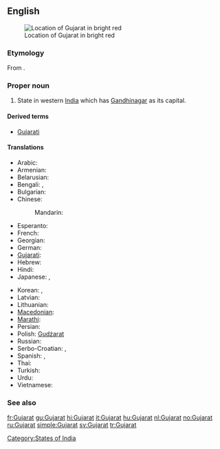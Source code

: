 ==English==
{{wikipedia}}
[[File:India-GUJARAT.svg|thumb|Location of Gujarat in bright red]]

===Etymology===
From {{etyl|gu}} {{term|ગુજરાત|lang=gu|sc=Gujr}}.

===Proper noun===
{{en-proper noun}}

# State in western [[India]] which has [[Gandhinagar]] as its capital.

====Derived terms====
* [[Gujarati]]

====Translations====
{{trans-top|state in India}}
* Arabic: {{t|ar|غوجارات|m|tr=ghujaraat}}
* Armenian: {{t-|hy|Գուջարաթ|tr=Guǰarat’}}
* Belarusian: {{t|be|Гуджарат|m|tr=Gudžarát|xs=Belarusian}}
* Bengali: {{t-|bn|গুজরাট|sc=Beng|xs=Bengali}}, {{t|bn|গুজরাত|sc=Beng}}
* Bulgarian: {{t|bg|Гуджарат|m|tr=Gudžarát}}
* Chinese:
*: Mandarin: {{t|cmn|古吉拉特邦|tr=Gǔjílātè-bāng|sc=Hani}}
* Esperanto: {{t|eo|Guĝarato|xs=Esperanto}}
* French: {{t+|fr|Gujarat|m}}
* Georgian: {{t|ka|გუჯარათი|sc=Geor|xs=Georgian}}
* German: {{t-|de|Gujarat|n}}
* [[Gujarati]]: {{t+|gu|ગુજરાત|tr=gujarāt|sc=Gujr|xs=Gujarati}}
* Hebrew: {{t|he|גוג'אראט}}
* Hindi: {{t+|hi|गुजरात|tr=gujarāt|xs=Hindi}}
* Japanese: {{t|ja|グジャラート州|tr=Gujarāto-shū}},  {{t|ja|グジャラート|tr=Gujarāto}}
{{trans-mid}}
* Korean: {{t|ko|구자라트 주|tr=Gujaratteu ju|sc=Hang}},  {{t|ko|구자라트|tr=Gujaratteu|sc=Hang}}
* Latvian: {{t|lv|Gudžarāta|xs=Latvian}}
* Lithuanian: {{t|lt|Gudžaratas|m|xs=Lithuanian}}
* [[Macedonian]]: {{t|mk|Гуџарат|m|tr=Gudžarát}}
* [[Marathi]]: {{t-|mr|गुजरात|tr=gujarāt|sc=Deva|xs=Marathi}}
* Persian: {{t|fa|گجرات|alt=گُجَرات|xs=Persian}}
* Polish: [[Gudżarat]] {{m}}
* Russian: {{t|ru|Гуджарат|m|tr=Gudžarát}}
* Serbo-Croatian: {{tø|sh|Гуџарат|m|sc=Cyrl|xs=Serbo-Croatian}},  {{tø|sh|Gujarat|m|xs=Serbo-Croatian}}
* Spanish: {{t|es|Guyarat|m}},  {{t-|es|Gujarat|m}}
* Thai: {{t|th|รัฐคุชราต|tr=rát kú-chá-raa-dtor}}
* Turkish: {{t|tr|Gucerat}}
* Urdu: {{t|ur|گجرات|tr=gujarāt|xs=Urdu}}
* Vietnamese: {{t-|vi|Gujarat|xs=Vietnamese}}
{{trans-bottom}}

===See also===
{{list|en|states of India}}

[[Category:States of India]]

[[fr:Gujarat]]
[[gu:Gujarat]]
[[hi:Gujarat]]
[[it:Gujarat]]
[[hu:Gujarat]]
[[nl:Gujarat]]
[[no:Gujarat]]
[[ru:Gujarat]]
[[simple:Gujarat]]
[[sv:Gujarat]]
[[tr:Gujarat]]